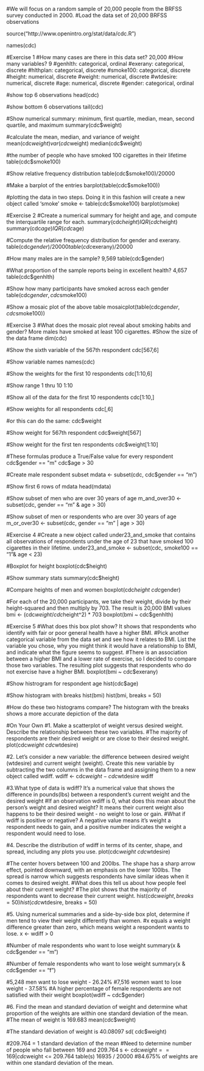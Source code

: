 #We will focus on a random sample of 20,000 people from the BRFSS survey conducted in 2000.
#Load the data set of 20,000 BRFSS observations 

source("http://www.openintro.org/stat/data/cdc.R")

names(cdc)

#Exercise 1
#How many cases are there in this data set? 20,000
#How many variables? 9
#genhlth: categorical, ordinal
#exerany: categorical, discrete
#hlthplan: categorical, discrete
#smoke100: categorical, discrete
#height: numerical,  discrete
#weight: numerical,  discrete
#wtdesire: numerical,  discrete
#age: numerical, discrete
#gender: categorical, ordinal

#show top 6 observations
head(cdc)

#show bottom 6 observations
tail(cdc)

#Show numerical summary: minimum, first quartile, median, mean, second quartile, and maximum
summary(cdc$weight)

#calculate the mean, median, and variance of weight
mean(cdc$weight) 
var(cdc$weight)
median(cdc$weight)

#the number of people who have smoked 100 cigarettes in their lifetime
table(cdc$smoke100)

#Show relative frequency distribution
table(cdc$smoke100)/20000

#Make a barplot of the entries
barplot(table(cdc$smoke100))

#plotting the data in two steps.  Doing it in this fashion will create a new object called 'smoke'
smoke <- table(cdc$smoke100)
barplot(smoke)

#Exercise 2
#Create a numerical summary for height and age, and compute the interquartile range for each.
summary(cdc$height)
IQR(cdc$height)
summary(cdc$age)
IQR(cdc$age)

#Compute the relative frequency distribution for gender and exerany. 
table(cdc$gender)/20000
table(cdc$exerany)/20000

#How many males are in the sample? 9,569
table(cdc$gender)

#What proportion of the sample reports being in excellent health? 4,657
table(cdc$genhlth)

#Show how many participants have smoked across each gender
table(cdc$gender,cdc$smoke100)

#Show a mosaic plot of the above table
mosaicplot(table(cdc$gender,cdc$smoke100))

#Exercise 3
#What does the mosaic plot reveal about smoking habits and gender? More males have smoked at least 100 cigarettes.
#Show the size of the data frame 
dim(cdc)

#Show  the sixth variable of the 567th respondent
cdc[567,6]

#Show variable names
names(cdc)

#Show the weights for the first 10 respondents
cdc[1:10,6]

#Show range 1 thru 10
1:10

#Show all of the data for the first 10 respondents
cdc[1:10,]

#Show weights for all respondents
cdc[,6]

#or this can do the same:
cdc$weight

#Show weight for 567th respondent
cdc$weight[567]

#Show weight for the first ten respondents
cdc$weight[1:10]

#These formulas produce a True/False value for every respondent
cdc$gender == "m"
cdc$age > 30

#Create male respondent subset
mdata <- subset(cdc, cdc$gender == "m")

#Show first 6 rows of mdata
head(mdata)

#Show subset of men who are over 30 years of age
m_and_over30 <- subset(cdc, gender == "m" & age > 30)

#Show subset of men or respondents who are over 30 years of age
m_or_over30 <- subset(cdc, gender == "m" | age > 30)

#Exercise 4
#Create a new object called under23_and_smoke that contains all observations of respondents under the age of 23 that have smoked 100 cigarettes in their lifetime. 
under23_and_smoke <- subset(cdc, smoke100 == "1"& age < 23)

#Boxplot for height
boxplot(cdc$height)

#Show summary stats
summary(cdc$height)

#Compare heights of men and women 
boxplot(cdc$height ~ cdc$gender)

#For each of the 20,000 participants, we take their weight, divide by their height-squared and then multiply by 703. The result is 20,000 BMI values
bmi <- (cdc$weight / cdc$height^2) * 703
boxplot(bmi ~ cdc$genhlth)

#Exercise 5
#What does this box plot show? It shows that respondents who identify with fair or poor general health have a higher BMI.
#Pick another categorical variable from the data set and see how it relates to BMI. List the variable you chose, why you might think it would have a relationship to BMI, and indicate what the figure seems to suggest.
#There is an association between a higher BMI and a lower rate of exercise, so I decided to compare those two variables. The resulting plot suggests that respondents who do not exercise have a higher BMI.
boxplot(bmi ~ cdc$exerany)

#Show histrogram for respondent age
hist(cdc$age)

#Show histogram with breaks
hist(bmi)
hist(bmi, breaks = 50)

#How do these two histograms compare? The histogram with the breaks shows a more accurate depiction of the data

#On Your Own
#1.  Make a scatterplot of weight versus desired weight. Describe the relationship between these two variables.
#The majority of respondents are their desired weight or are close to their desired weight.
plot(cdc$weight ~ cdc$wtdesire)

#2. Let’s consider a new variable: the difference between desired weight (wtdesire) and current weight (weight). Create this new variable by subtracting the two columns in the data frame and assigning them to a new object called wdiff.
wdiff <- cdc$weight - cdc$wtdesire
wdiff

#3.What type of data is wdiff? It's a numerical value that shows the difference in pounds(lbs) between a respondent's current weight and the desired weight
#If an observation wdiff is 0, what does this mean about the person’s weight and desired weight?  It means their current weight also happens to be their desired weight - no weight to lose or gain.
#What if wdiff is positive or negative?  A negative value means it's weight a respondent needs to gain, and a positive number indicates the weight a respondent would need to lose. 

#4. Describe the distribution of wdiff in terms of its center, shape, and spread, including any plots you use. 
plot(cdc$weight ~ cdc$wtdesire)

#The center hovers between 100 and 200lbs. The shape has a sharp arrow effect, pointed downward, with an emphasis on the lower 100lbs.  The spread is narrow which suggests respondents have similar ideas when it comes to desired weight. 
#What does this tell us about how people feel about their current weight?
#The plot shows that the majority of respondents want to decrease their current weight.
hist(cdc$weight, breaks = 50)
hist(cdc$wtdesire, breaks = 50)

#5.  Using numerical summaries and a side-by-side box plot, determine if men tend to view their weight differently than women.
#x equals a weight difference greater than zero, which means weight a respondent wants to lose.
x <- wdiff > 0

#Number of male respondents who want to lose weight
summary(x & cdc$gender == "m")

#Number of female respondents who want to lose weight
summary(x & cdc$gender == "f")

#5,248 men want to lose weight - 26.24%
#7,516 women want to lose weight - 37.58%
#A higher percentage of female respondents are not satisfied with their weight
boxplot(wdiff ~ cdc$gender)

#6. Find the mean and standard deviation of weight and determine what proportion of the weights are within one standard deviation of the mean.
#The mean of weight is 169.683
mean(cdc$weight)

#The standard deviation of weight is 40.08097
sd( cdc$weight)

#209.764 = 1 standard deviation of the mean
#Need to determine number of people who fall between 169 and 209.764
s <- cdc$weight == 169 | cdc$weight <= 209.764
table(s)
16935 / 20000
#84.675% of weights are within one standard deviation of the mean.
